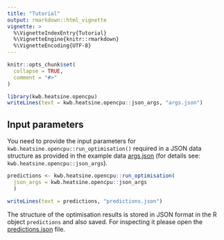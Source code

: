```yaml
---
title: "Tutorial"
output: rmarkdown::html_vignette
vignette: >
  %\VignetteIndexEntry{Tutorial}
  %\VignetteEngine{knitr::rmarkdown}
  %\VignetteEncoding{UTF-8}
---
```


```r
knitr::opts_chunk$set(
  collapse = TRUE,
  comment = "#>"
)
```

```r
library(kwb.heatsine.opencpu)
writeLines(text = kwb.heatsine.opencpu::json_args, "args.json")
```

## Input parameters

You need to provide the input parameters 
for `kwb.heatsine.opencpu::run_optimisation()` 
required in a JSON data structure as provided 
in the example data [args.json](../args.json) (for details see: 
`kwb.heatsine.opencpu::json_args`).



```r
predictions <- kwb.heatsine.opencpu::run_optimisation(
  json_args = kwb.heatsine.opencpu::json_args
  )

writeLines(text = predictions, "predictions.json")

```

The structure of the optimisation results is stored in JSON format in the R object 
`predictions` and also saved. For inspecting it please open the 
[predictions.json](../predictions.json) file. 

